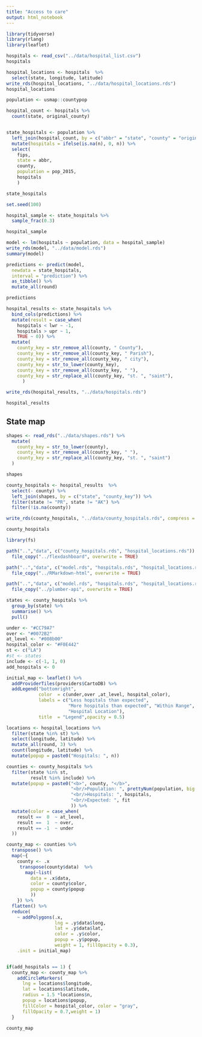 ```yaml
---
title: "Access to care"
output: html_notebook
---
```


```r
library(tidyverse)
library(rlang)
library(leaflet)
```

```r
hospitals <- read_csv("../data/hospital_list.csv")
hospitals
```

```r
hospital_locations <- hospitals  %>%
  select(state, longitude, latitude)
write_rds(hospital_locations, "../data/hospital_locations.rds")
hospital_locations
```

```r
population <- usmap::countypop

hospital_count <- hospitals %>%
  count(state, original_county) 


state_hospitals <- population %>%
  left_join(hospital_count, by = c("abbr" = "state", "county" = "original_county")) %>%
  mutate(hospitals = ifelse(is.na(n), 0, n)) %>%
  select(
    fips, 
    state = abbr, 
    county, 
    population = pop_2015,
    hospitals
    )

state_hospitals
```




```r
set.seed(100)

hospital_sample <- state_hospitals %>%
  sample_frac(0.3)

hospital_sample
```

```r
model <- lm(hospitals ~ population, data = hospital_sample)
write_rds(model, "../data/model.rds")
summary(model)
```

```r
predictions <- predict(model, 
  newdata = state_hospitals, 
  interval = "prediction") %>%
  as_tibble() %>%
  mutate_all(round)

predictions
```

```r
hospital_results <- state_hospitals %>%
  bind_cols(predictions) %>%
  mutate(result = case_when(
    hospitals < lwr ~ -1,
    hospitals > upr ~ 1,
    TRUE ~ 0)) %>%
  mutate(
    county_key = str_remove_all(county, " County"),
    county_key = str_remove_all(county_key, " Parish"),
    county_key = str_remove_all(county_key, " city"),
    county_key = str_to_lower(county_key),
    county_key = str_remove_all(county_key, " "),
    county_key = str_replace_all(county_key, "st. ", "saint"),
      )  

write_rds(hospital_results, "../data/hospitals.rds")

hospital_results 
```

## State map

```r
shapes <- read_rds("../data/shapes.rds") %>%
  mutate(
    county_key = str_to_lower(county),
    county_key = str_remove_all(county_key, " "),
    county_key = str_replace_all(county_key, "st. ", "saint")
  ) 

shapes 
```
```r
county_hospitals <- hospital_results  %>%
  select(- county) %>%
  left_join(shapes, by = c("state", "county_key")) %>%
  filter(state != "PR", state != "AK") %>%
  filter(!is.na(county))

write_rds(county_hospitals, "../data/county_hospitals.rds", compress = "gz")

county_hospitals
```

```r
library(fs)

path("..","data", c("county_hospitals.rds", "hospital_locations.rds")) %>%
  file_copy("../flexdashboard", overwrite = TRUE)

path("..","data", c("model.rds", "hospitals.rds", "hospital_locations.rds")) %>%
  file_copy("../RMarkdown-html", overwrite = TRUE)

path("..","data", c("model.rds", "hospitals.rds", "hospital_locations.rds")) %>%
  file_copy("../plumber-api", overwrite = TRUE)

```


```r
states <- county_hospitals %>%
  group_by(state) %>%
  summarise() %>%
  pull()

```


```r

under <- "#CC79A7"
over <- "#0072B2"
at_level <- "#008b00"
hospital_color <- "#F0E442"
st <- c("LA")
#st <- states
include <- c(-1, 1, 0)
add_hospitals <- 0

initial_map <- leaflet() %>%
  addProviderTiles(providers$CartoDB) %>%
  addLegend("bottomright", 
            color  = c(under,over ,at_level, hospital_color), 
            labels = c("Less hopitals than expected",
                       "More hospitals than expected", "Within Range", 
                       "Hospital Location"), 
            title  = "Legend",opacity = 0.5)

locations <- hospital_locations %>%
  filter(state %in% st) %>%
  select(longitude, latitude) %>%
  mutate_all(round, 3) %>%
  count(longitude, latitude) %>%
  mutate(popup = paste0("Hospitals: ", n))

counties <- county_hospitals %>% 
  filter(state %in% st,
         result %in% include) %>%
  mutate(popup = paste0("<b>", county, "</b>",
                        "<br/>Population: ", prettyNum(population, big.mark = ","), 
                        "<br/>Hospitals: ", hospitals,
                        "<br/>Expected: ", fit
                        )) %>%  
  mutate(color = case_when(
    result ==  0  ~ at_level,
    result ==  1  ~ over,
    result == -1  ~ under
  )) 

county_map <- counties %>%
  transpose() %>%
  map(~{
    county <- .x
     transpose(county$data)  %>%
       map(~list(
         data = .x$data, 
         color = county$color,
         popup = county$popup
         ))
    }) %>%
  flatten() %>%
  reduce(
    ~ addPolygons(.x, 
                  lng = .y$data$long, 
                  lat = .y$data$lat, 
                  color = .y$color, 
                  popup = .y$popup,
                  weight = 1, fillOpacity = 0.3), 
    .init = initial_map)  


if(add_hospitals == 1) {
  county_map <- county_map %>%
    addCircleMarkers(
      lng = locations$longitude, 
      lat = locations$latitude,
      radius = 1.5 *locations$n,
      popup = locations$popup,
      fillColor = hospital_color, color = "gray", 
      fillOpacity = 0.7,weight = 1)
  } 

county_map
  
```




























